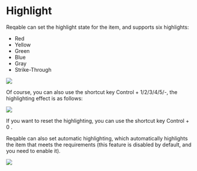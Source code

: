 # Highlight


Reqable can set the highlight state for the item, and supports six highlights:
- Red
- Yellow
- Green
- Blue
- Gray
- Strike-Through

![](arts/highlight_01.png)

Of course, you can also use the shortcut key <Shortcut>Control + 1/2/3/4/5/-</Shortcut>, the highlighting effect is as follows:

![](arts/highlight_02.png)

If you want to reset the highlighting, you can use the shortcut key <Shortcut>Control + 0</Shortcut> .

Reqable can also set automatic highlighting, which automatically highlights the item that meets the requirements (this feature is disabled by default, and you need to enable it).

![](arts/highlight_03.png)